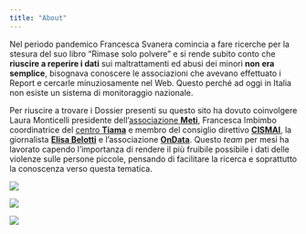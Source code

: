 ```yaml
---
title: "About"
---
```


Nel periodo pandemico Francesca Svanera comincia a fare ricerche per la stesura del suo libro “Rimase solo polvere” e si rende subito conto che **riuscire a reperire i dati** sui maltrattamenti ed abusi dei minori **non era semplice**, bisognava conoscere le associazioni che avevano effettuato i Report e cercarle minuziosamente nel Web.
Questo perché ad oggi in Italia non esiste un sistema di monitoraggio nazionale.

Per riuscire a trovare i Dossier presenti su questo sito ha dovuto coinvolgere Laura Monticelli presidente dell’[associazione **Meti**](https://www.assometi.org), Francesca Imbimbo coordinatrice del [centro **Tiama**](https://www.centrotiama.it/) e membro del consiglio direttivo [**CISMAI**](https://cismai.it/), la giornalista [**Elisa Belotti**](https://www.instagram.com/_elisabelotti/) e l'associazione [**OnData**](https://www.ondata.it/). Questo *team* per mesi ha lavorato capendo l’importanza di rendere il più fruibile possibile i dati delle violenze sulle persone piccole, pensando di  facilitare la ricerca e soprattutto la conoscenza verso questa tematica.


::: {.grid}

::: {.g-col-4}
[![](immagini/loghi/meti.jpg)]((https://www.assometi.org))
:::

::: {.g-col-4}
[![](immagini/loghi/ti_ama.png)](https://www.centrotiama.it/)
:::

::: {.g-col-4}
[![](immagini/loghi/onData.png)](https://ondata.it/)
:::

:::
